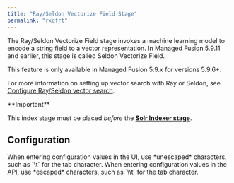 ```yaml
---
title: "Ray/Seldon Vectorize Field Stage"
permalink: "rxqfrt"
---
```


The Ray/Seldon Vectorize Field stage invokes a machine learning model to encode a string field to a vector representation. In Managed Fusion 5.9.11 and earlier, this stage is called Seldon Vectorize Field.

<Note>

This feature is only available in Managed Fusion 5.9.x for versions 5.9.6+.

</Note>

For more information on setting up vector search with Ray or Seldon, see [Configure Ray/Seldon vector search](/how-to/f2t34r/configure-ray-seldon-vector-search).

<Note>
**Important**

This index stage must be placed *before* the **[Solr Indexer stage](/fusion/5.9/227/solr-indexer-stage)**.
</Note>

## Configuration

<Tip>
When entering configuration values in the UI, use *unescaped* characters, such as `\t` for the tab character. When entering configuration values in the API, use *escaped* characters, such as `\\t` for the tab character.
</Tip>


<SchemaParamFields schema={schema}/>